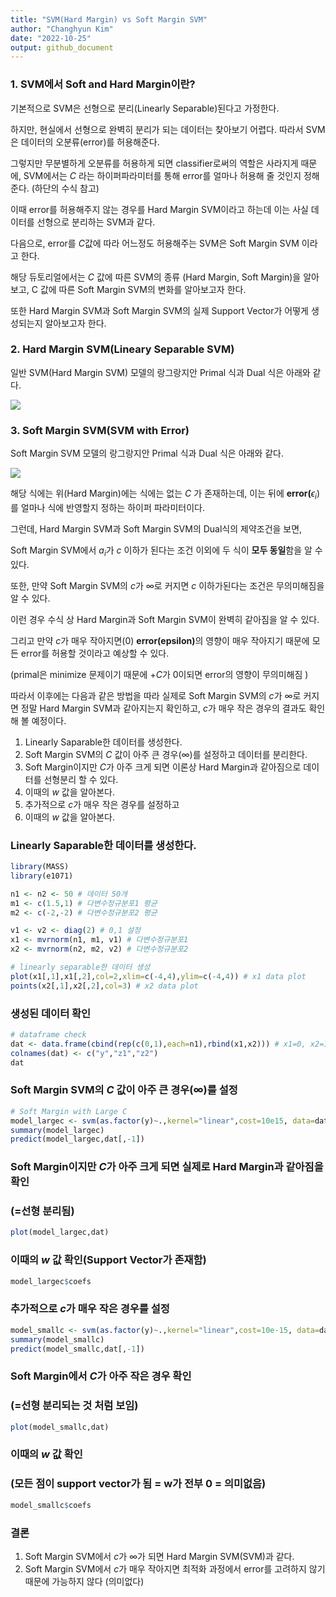```yaml
---
title: "SVM(Hard Margin) vs Soft Margin SVM"
author: "Changhyun Kim"
date: "2022-10-25"
output: github_document
---
```

### 1. SVM에서 Soft and Hard Margin이란?

기본적으로 SVM은 선형으로 분리(Linearly Separable)된다고 가정한다.

하지만, 현실에서 선형으로 완벽히 분리가 되는 데이터는 찾아보기 어렵다. 따라서 SVM은 데이터의 오분류(error)를 허용해준다.

그렇지만 무분별하게 오분류를 허용하게 되면 classifier로써의 역할은 사라지게 때문에, SVM에서는 $C$ 라는 하이퍼파라미터를 통해 error를 얼마나 허용해 줄 것인지 정해준다. (하단의 수식 참고)

이때 error를 허용해주지 않는 경우를 Hard Margin SVM이라고 하는데 이는 사실 데이터를 선형으로 분리하는 SVM과 같다.

다음으로, error를 $C$값에 따라 어느정도 허용해주는 SVM은 Soft Margin SVM 이라고 한다.

해당 듀토리얼에서는 $C$ 값에 따른 SVM의 종류 (Hard Margin, Soft Margin)을 알아보고, C 값에 따른 Soft Margin SVM의 변화를 알아보고자 한다.

또한 Hard Margin SVM과 Soft Margin SVM의 실제 Support Vector가 어떻게 생성되는지 알아보고자 한다.

### 2. Hard Margin SVM(Lineary Separable SVM)

일반 SVM(Hard Margin SVM) 모델의 랑그랑지안 Primal 식과 Dual 식은 아래와 같다.

![](image/hardmarginsvm.PNG){width="50%," fig.align="center"}

### 3. Soft Margin SVM(SVM with Error)

Soft Margin SVM 모델의 랑그랑지안 Primal 식과 Dual 식은 아래와 같다.

![](image/softmarginsvm.PNG){width="50%," fig.align="center"}

해당 식에는 위(Hard Margin)에는 식에는 없는 $C$ 가 존재하는데, 이는 뒤에 **error(**$\epsilon_i$)를 얼마나 식에 반영할지 정하는 하이퍼 파라미터이다.

그런데, Hard Margin SVM과 Soft Margin SVM의 Dual식의 제약조건을 보면,

Soft Margin SVM에서 $a_i$가 $c$ 이하가 된다는 조건 이외에 두 식이 **모두 동일**함을 알 수 있다.

또한, 만약 Soft Margin SVM의 $c$가 $\infty$로 커지면 $c$ 이하가된다는 조건은 무의미해짐을 알 수 있다.

이런 경우 수식 상 Hard Margin과 Soft Margin SVM이 완벽히 같아짐을 알 수 있다.

그리고 만약 $c$가 매우 작아지면(0) **error(epsilon)**의 영향이 매우 작아지기 때문에 모든 error를 허용할 것이라고 예상할 수 있다.

(primal은 minimize 문제이기 때문에 $+C$가 0이되면 error의 영향이 무의미해짐 )

따라서 이후에는 다음과 같은 방법을 따라 실제로 Soft Margin SVM의 $c$가 $\infty$로 커지면 정말 Hard Margin SVM과 같아지는지 확인하고, $c$가 매우 작은 경우의 결과도 확인해 볼 예정이다.

1.  Linearly Saparable한 데이터를 생성한다.
2.  Soft Margin SVM의 $C$ 값이 아주 큰 경우($\infty$)를 설정하고 데이터를 분리한다.
3.  Soft Margin이지만 $C$가 아주 크게 되면 이론상 Hard Margin과 같아짐으로 데이터를 선형분리 할 수 있다.
4.  이때의 $w$ 값을 알아본다.
5.  추가적으로 $c$가 매우 작은 경우를 설정하고
6.  이때의 $w$ 값을 알아본다.

### Linearly Saparable한 데이터를 생성한다.

```r
library(MASS)
library(e1071)
```

```R
n1 <- n2 <- 50 # 데이터 50개
m1 <- c(1.5,1) # 다변수정규분포1 평균 
m2 <- c(-2,-2) # 다변수정규분포2 평균

v1 <- v2 <- diag(2) # 0,1 설정
x1 <- mvrnorm(n1, m1, v1) # 다변수정규분포1
x2 <- mvrnorm(n2, m2, v2) # 다변수정규분포2

# linearly separable한 데이터 생성
plot(x1[,1],x1[,2],col=2,xlim=c(-4,4),ylim=c(-4,4)) # x1 data plot
points(x2[,1],x2[,2],col=3) # x2 data plot
```

### 생성된 데이터 확인

```R
# dataframe check
dat <- data.frame(cbind(rep(c(0,1),each=n1),rbind(x1,x2))) # x1=0, x2=1
colnames(dat) <- c("y","z1","z2")
dat
```

### Soft Margin SVM의 $C$ 값이 아주 큰 경우($\infty$)를 설정

```R
# Soft Margin with Large C
model_largec <- svm(as.factor(y)~.,kernel="linear",cost=10e15, data=dat) 
summary(model_largec)
predict(model_largec,dat[,-1])
```

### Soft Margin이지만 $C$가 아주 크게 되면 실제로 Hard Margin과 같아짐을 확인

### (=선형 분리됨)

```R
plot(model_largec,dat)
```

### 이때의 $w$ 값 확인(Support Vector가 존재함)

```R
model_largec$coefs 
```

### 추가적으로 $c$가 매우 작은 경우를 설정

```R
model_smallc <- svm(as.factor(y)~.,kernel="linear",cost=10e-15, data=dat) # c가 없는경우(cost=10e-15)으로 큰 경우
summary(model_smallc)
predict(model_smallc,dat[,-1])
```

### Soft Margin에서 $C$가 아주 작은 경우 확인

### (=선형 분리되는 것 처럼 보임)

```R
plot(model_smallc,dat)
```

### 이때의 $w$ 값 확인

### (모든 점이 support vector가 됨 = w가 전부 0 = 의미없음)

```R
model_smallc$coefs
```

### 결론

1.  Soft Margin SVM에서 $c$가 $\infty$가 되면 Hard Margin SVM(SVM)과 같다.
2.  Soft Margin SVM에서 $c$가 매우 작아지면 최적화 과정에서 error를 고려하지 않기 때문에 가능하지 않다 (의미없다)
